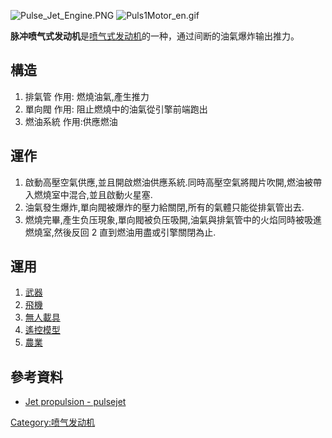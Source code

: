{{noteTA
|T=zh-hant:脈衝噴射發動機;zh-hans:脉冲喷气式发动机;
|1=zh-hant:噴射發動機;zh-hans:喷气式发动机;
}}
{{Disputed|time=2008-03-08}}
[[File:Pulse_Jet_Engine.PNG|thumb]]
[[File:Puls1Motor_en.gif|right]]

'''脉冲喷气式发动机'''是[[喷气式发动机|喷气式发动机]]的一种，通过间断的油氣爆炸输出推力。

== 構造 ==
# 排氣管 作用: 燃燒油氣,產生推力
# 單向閥 作用: 阻止燃燒中的油氣從引擎前端跑出
# 燃油系統 作用:供應燃油

== 運作 ==
# 啟動高壓空氣供應,並且開啟燃油供應系統.同時高壓空氣將閥片吹開,燃油被帶入燃燒室中混合,並且啟動火星塞.
# 油氣發生爆炸,單向閥被爆炸的壓力給關閉,所有的氣體只能從排氣管出去.
# 燃燒完畢,產生负压現象,單向閥被负压吸開,油氣與排氣管中的火焰同時被吸進燃燒室,然後反回 2 直到燃油用盡或引擎關閉為止.

== 運用 ==
# [[武器|武器]]
# [[飛機|飛機]]
# [[無人載具|無人載具]]
# [[遙控模型|遙控模型]]
# [[農業|農業]]

==參考資料==
*[http://www.pulse-jets.com/download/pulsejet,%20air%20technical%20service%20command.pdf Jet propulsion - pulsejet] {{Wayback|url=http://www.pulse-jets.com/download/pulsejet,%20air%20technical%20service%20command.pdf |date=20190712072758 }}

{{飞机结构}}
[[Category:喷气发动机|Category:喷气发动机]]